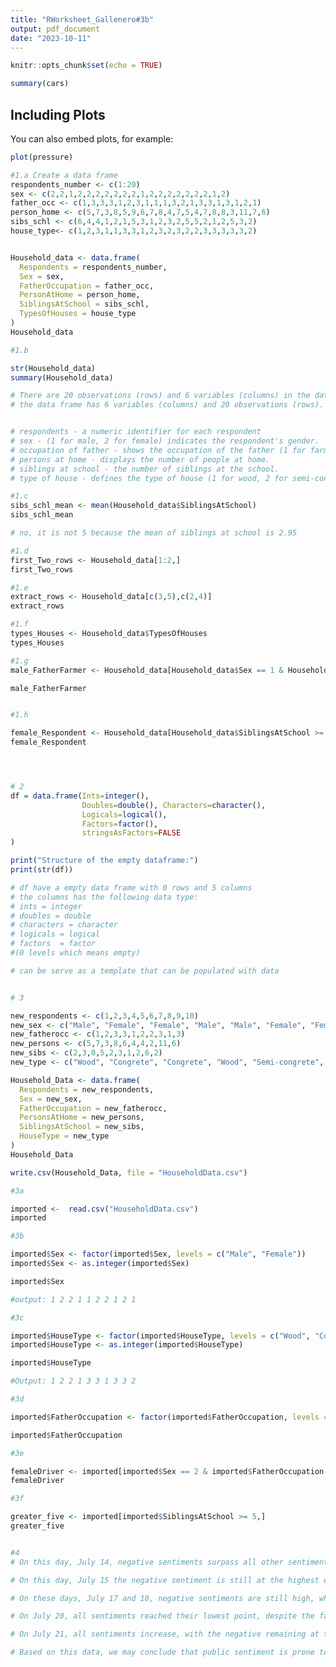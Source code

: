 ```yaml
---
title: "RWorksheet_Gallenero#3b"
output: pdf_document
date: "2023-10-11"
---
```


```r
knitr::opts_chunk$set(echo = TRUE)
```


```r
summary(cars)
```

## Including Plots

You can also embed plots, for example:

```r
plot(pressure)
```

```r
#1.a Create a data frame
respondents_number <- c(1:20)
sex <- c(2,2,1,2,2,2,2,2,2,2,1,2,2,2,2,2,2,2,1,2)
father_occ <- c(1,3,3,3,1,2,3,1,1,1,3,2,1,3,3,1,3,1,2,1)
person_home <- c(5,7,3,8,5,9,6,7,8,4,7,5,4,7,8,8,3,11,7,6)
sibs_schl <- c(6,4,4,1,2,1,5,3,1,2,3,2,5,5,2,1,2,5,3,2)
house_type<- c(1,2,3,1,1,3,3,1,2,3,2,3,2,2,3,3,3,3,3,2)


Household_data <- data.frame(
  Respondents = respondents_number,
  Sex = sex,
  FatherOccupation = father_occ,
  PersonAtHome = person_home,
  SiblingsAtSchool = sibs_schl,
  TypesOfHouses = house_type
)
Household_data

#1.b 

str(Household_data)
summary(Household_data)

# There are 20 observations (rows) and 6 variables (columns) in the data frame.
# the data frame has 6 variables (columns) and 20 observations (rows).


# respondents - a numeric identifier for each respondent
# sex - (1 for male, 2 for female) indicates the respondent's gender.
# occupation of father - shows the occupation of the father (1 for farmer, 2 for driver, 3 for others).
# persons at home - displays the number of people at home.
# siblings at school - the number of siblings at the school.
# type of house - defines the type of house (1 for wood, 2 for semi-concrete, 3 for concrete).

#1.c
sibs_schl_mean <- mean(Household_data$SiblingsAtSchool)
sibs_schl_mean

# no, it is not 5 because the mean of siblings at school is 2.95

#1.d
first_Two_rows <- Household_data[1:2,]
first_Two_rows

#1.e
extract_rows <- Household_data[c(3,5),c(2,4)]
extract_rows

#1.f
types_Houses <- Household_data$TypesOfHouses
types_Houses

#1.g
male_FatherFarmer <- Household_data[Household_data$Sex == 1 & Household_data$FatherOccupation == 1,]

male_FatherFarmer


#1.h

female_Respondent <- Household_data[Household_data$SiblingsAtSchool >= 5,]
female_Respondent




# 2
df = data.frame(Ints=integer(),
                Doubles=double(), Characters=character(),
                Logicals=logical(),
                Factors=factor(),
                stringsAsFactors=FALSE
)

print("Structure of the empty dataframe:")
print(str(df))

# df have a empty data frame with 0 rows and 5 columns
# the columns has the following data type:
# ints = integer
# doubles = double
# characters = character
# logicals = logical
# factors  = factor
#(0 levels which means empty)

# can be serve as a template that can be populated with data


# 3

new_respondents <- c(1,2,3,4,5,6,7,8,9,10)
new_sex <- c("Male", "Female", "Female", "Male", "Male", "Female", "Female", "Male", "Female", "Male")
new_fatherocc <- c(1,2,3,3,1,2,2,3,1,3)
new_persons <- c(5,7,3,8,6,4,4,2,11,6)
new_sibs <- c(2,3,0,5,2,3,1,2,6,2)
new_type <- c("Wood", "Congrete", "Congrete", "Wood", "Semi-congrete", "Semi-congrete", "Wood", "Semi-congrete", "Semi-congrete", "Congrete")

Household_Data <- data.frame(
  Respondents = new_respondents,
  Sex = new_sex,
  FatherOccupation = new_fatherocc,
  PersonsAtHome = new_persons,
  SiblingsAtSchool = new_sibs,
  HouseType = new_type
)
Household_Data

write.csv(Household_Data, file = "HouseholdData.csv")

#3a

imported <-  read.csv("HouseholdData.csv")
imported

#3b

imported$Sex <- factor(imported$Sex, levels = c("Male", "Female"))
imported$Sex <- as.integer(imported$Sex)

imported$Sex

#output: 1 2 2 1 1 2 2 1 2 1

#3c

imported$HouseType <- factor(imported$HouseType, levels = c("Wood", "Congrete", "Semi-congrete"))
imported$HouseType <- as.integer(imported$HouseType)

imported$HouseType

#Output: 1 2 2 1 3 3 1 3 3 2

#3d

imported$FatherOccupation <- factor(imported$FatherOccupation, levels = c(1,2,3), labels = c("Farmer", "Driver", "Others"))

imported$FatherOccupation

#3e

femaleDriver <- imported[imported$Sex == 2 & imported$FatherOccupation == "Driver", c (3,4)]
femaleDriver

#3f

greater_five <- imported[imported$SiblingsAtSchool >= 5,]
greater_five


#4
# On this day, July 14, negative sentiments surpass all other sentiments. This signifies that some topics or occurrences got negative sentiments on that specific day.

# On this day, July 15 the negative sentiment is still at the highest even if all the sentiments increased. This implies that something happened on that day that created negative sentiments.

# On these days, July 17 and 18, negative sentiments are still high, whereas neutral and positive sentiments are similar.

# On July 20, all sentiments reached their lowest point, despite the fact that there were still more negative sentiments among the others. This demonstrates that nothing happened on that day.

# On July 21, all sentiments increase, with the negative remaining at the top. This could imply that something happened that day that triggered people's negative responses.

# Based on this data, we may conclude that public sentiment is prone to external forces and varies over time.


```
